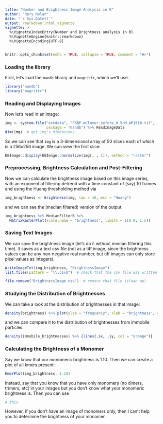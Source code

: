 ```yaml
---
title: "Number and Brightness Image Analysis in R"
author: "Rory Nolan"
date: "`r Sys.Date()`"
output: rmarkdown::html_vignette
vignette: >
  %\VignetteIndexEntry{Number and Brightness analysis in R}
  %\VignetteEngine{knitr::rmarkdown}
  %\VignetteEncoding{UTF-8}
---
```


```r
knitr::opts_chunk$set(echo = TRUE, collapse = TRUE, comment = "#>")
```

### Loading the library

First, let's load the `nandb` library and `magrittr`, which we'll use.
```r
library("nandb")
library("magrittr")
```

### Reading and Displaying Images

Now let's read in an image:
```r
img <- system.file("extdata", "FKBP-mClover_before_0.5nM_AP1510.tif", 
                   package = "nandb") %>% ReadImageData
dim(img)  # get img's dimensions
```
So we can see that `img` is a 3-dimensional array of 50 slices each of which is a 256x256 image. We can view the first slice:
```r
EBImage::display(EBImage::normalize(img[, , 1]), method = "raster")
```

### Preprocessing, Brightness Calculation and Post-Filtering

Now we can calculate the brightness image based on this image series, with an exponential filtering detrend with a time constant of (say) 10 frames and using the Huang thresholding method via 
```r
img_brightness <- Brightness(img, tau = 10, mst = "Huang")
```
and we can see the (median filtered) version of the output. 
```r
img_brightness %>% MedianFilterB %>% 
  MatrixRasterPlot(scale.name = "brightness", limits = c(0.9, 1.5))
```

### Saving Text Images

We can save the brightness image (let's do it without median filtering this time). It saves as a text csv file (not as a tiff image, since the brightness values can be any non-negative real number, but tiff images can only store pixel values as integers).
```r
WriteImageTxt(img_brightness, "BrightnessImage")
list.files(pattern = "\\.csv$")  # check that the csv file was written to the folder
```
```r
file.remove("BrightnessImage.csv")  # remove that file (clean up)
```

### Studying the Distribution of Brightnesses

We can take a look at the distribution of brightnesses in that image:
```r
density(brightness) %>% plot(ylab = "frequency", xlab = "brightness", col = "blue")
```

and we can compare it to the distribution of brightnesses from immobile particles:
```r
density(immobile_brightnesses) %>% {lines(.$x, .$y, col = "orange")} 
```

### Calculating the Brightness of a Monomer

Say we know that our monomeric brightness is 1.10. Then we can create a plot of all kmers present:
```r
KmerPlot(img_brightness, 1.10)
```

Instead, say that you know that you have only monomers (no dimers, trimers, etc) in your images but you don't know what your monomeric brightness is. Then you can use 
```r
# this
```
However, if you don't have an image of monomers only, then I can't help you to determine the brightness of your monomer.
